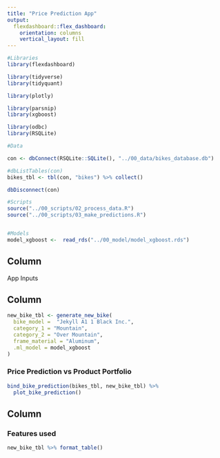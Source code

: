 ```yaml
---
title: "Price Prediction App"
output: 
  flexdashboard::flex_dashboard:
    orientation: columns
    vertical_layout: fill
---
```


```r
#Libraries
library(flexdashboard)

library(tidyverse)
library(tidyquant)

library(plotly)

library(parsnip)
library(xgboost)

library(odbc)
library(RSQLite)

#Data

con <- dbConnect(RSQLite::SQLite(), "../00_data/bikes_database.db")

#dbListTables(con)
bikes_tbl <- tbl(con, "bikes") %>% collect()

dbDisconnect(con)

#Scripts
source("../00_scripts/02_process_data.R")
source("../00_scripts/03_make_predictions.R")


#Models
model_xgboost <-  read_rds("../00_model/model_xgboost.rds")


```

Column {.sidebar}
-----------------------------------------------------------------------
App Inputs


Column {data-width=650}
-----------------------------------------------------------------------
```r
new_bike_tbl <- generate_new_bike(
  bike_model =  "Jekyll A1 1 Black Inc.",
  category_1 = "Mountain",
  category_2 = "Over Mountain",
  frame_material = "Aluminum",
  .ml_model = model_xgboost
)
```



### Price Prediction vs Product Portfolio

```r
bind_bike_prediction(bikes_tbl, new_bike_tbl) %>%
  plot_bike_prediction()
```

Column {data-width=350}
-----------------------------------------------------------------------

### Features used

```r
new_bike_tbl %>% format_table()
```


